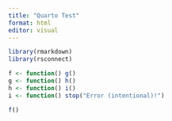 ```yaml
---
title: "Quarto Test"
format: html
editor: visual
---
```


```r
library(rmarkdown)
library(rsconnect)
```

```r
f <- function() g()
g <- function() h()
h <- function() i()
i <- function() stop("Error (intentional)!")
```

```r
f()
```
